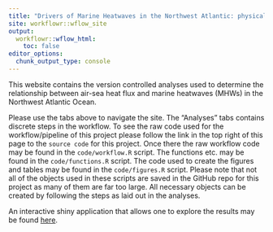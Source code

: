 ```yaml
---
title: "Drivers of Marine Heatwaves in the Northwest Atlantic: physical processes of onset and decline"
site: workflowr::wflow_site
output:
  workflowr::wflow_html:
    toc: false
editor_options:
  chunk_output_type: console
---
```


This website contains the version controlled analyses used to determine the relationship between air-sea heat flux and marine heatwaves (MHWs) in the Northwest Atlantic Ocean.
  
Please use the tabs above to navigate the site. The "Analyses" tabs contains discrete steps in the workflow. To see the raw code used for the workflow/pipeline of this project please follow the link in the top right of this page to the `source code` for this project. Once there the raw workflow code may be found in the `code/workflow.R` script. The functions etc. may be found in the `code/functions.R` script. The code used to create the figures and tables may be found in the `code/figures.R` script. Please note that not all of the objects used in these scripts are saved in the GitHub repo for this project as many of them are far too large. All necessary objects can be created by following the steps as laid out in the analyses.

An interactive shiny application that allows one to explore the results may be found [here](https://robert-schlegel.shinyapps.io/MHWflux/).